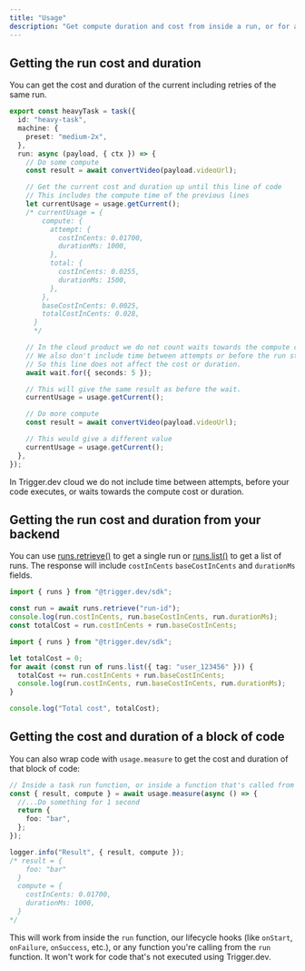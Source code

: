 ```yaml
---
title: "Usage"
description: "Get compute duration and cost from inside a run, or for a specific block of code."
---
```


## Getting the run cost and duration

You can get the cost and duration of the current including retries of the same run.

```ts
export const heavyTask = task({
  id: "heavy-task",
  machine: {
    preset: "medium-2x",
  },
  run: async (payload, { ctx }) => {
    // Do some compute
    const result = await convertVideo(payload.videoUrl);

    // Get the current cost and duration up until this line of code
    // This includes the compute time of the previous lines
    let currentUsage = usage.getCurrent();
    /* currentUsage = {
        compute: {
          attempt: {
            costInCents: 0.01700,
            durationMs: 1000,
          },
          total: {
            costInCents: 0.0255,
            durationMs: 1500,
          },
        },
        baseCostInCents: 0.0025,
        totalCostInCents: 0.028,
      } 
      */

    // In the cloud product we do not count waits towards the compute cost or duration.
    // We also don't include time between attempts or before the run starts executing your code.
    // So this line does not affect the cost or duration.
    await wait.for({ seconds: 5 });

    // This will give the same result as before the wait.
    currentUsage = usage.getCurrent();

    // Do more compute
    const result = await convertVideo(payload.videoUrl);

    // This would give a different value
    currentUsage = usage.getCurrent();
  },
});
```

<Note>
  In Trigger.dev cloud we do not include time between attempts, before your code executes, or waits
  towards the compute cost or duration.
</Note>

## Getting the run cost and duration from your backend

You can use [runs.retrieve()](/management/runs/retrieve) to get a single run or [runs.list()](/management/runs/list) to get a list of runs. The response will include `costInCents` `baseCostInCents` and `durationMs` fields.

```ts single run
import { runs } from "@trigger.dev/sdk";

const run = await runs.retrieve("run-id");
console.log(run.costInCents, run.baseCostInCents, run.durationMs);
const totalCost = run.costInCents + run.baseCostInCents;
```

```ts multiple runs
import { runs } from "@trigger.dev/sdk";

let totalCost = 0;
for await (const run of runs.list({ tag: "user_123456" })) {
  totalCost += run.costInCents + run.baseCostInCents;
  console.log(run.costInCents, run.baseCostInCents, run.durationMs);
}

console.log("Total cost", totalCost);
```

## Getting the cost and duration of a block of code

You can also wrap code with `usage.measure` to get the cost and duration of that block of code:

```ts
// Inside a task run function, or inside a function that's called from there.
const { result, compute } = await usage.measure(async () => {
  //...Do something for 1 second
  return {
    foo: "bar",
  };
});

logger.info("Result", { result, compute });
/* result = {
    foo: "bar"
  }
  compute = {
    costInCents: 0.01700,
    durationMs: 1000,
  }
*/
```

This will work from inside the `run` function, our lifecycle hooks (like `onStart`, `onFailure`, `onSuccess`, etc.), or any function you're calling from the `run` function. It won't work for code that's not executed using Trigger.dev.
